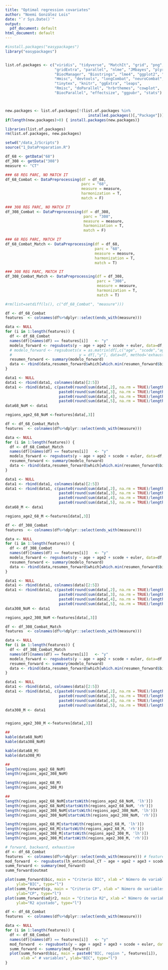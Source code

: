 ```yaml
---
title: "Optimal regression covariates"
author: "Noemi González Lois"
date: "`r Sys.Date()`"
output:
  pdf_document: default
html_document: default
---
```

  
```r
#install.packages("easypackages")
library("easypackages")


list.of.packages <- c("viridis", "tidyverse", "MatchIt", "grid", "png", 
                      "gridExtra", "parallel", "nlme", "JMbayes", "plyr",
                      "BiocManager", "Biostrings", "lme4", "ggplot2", "dplyr",
                      "Hmisc", "devtools", "longCombat", "neuroCombat", 
                      "tinytex", "knitr", "ggExtra", "leaps",
                      "Rmisc", "doParallel", "hrbrthemes", "cowplot", 
                      "BiocParallel", "effectsize", "ggpubr", "stats")



new.packages <- list.of.packages[!(list.of.packages %in%
                                     installed.packages()[,"Package"])]
if(length(new.packages)>0) { install.packages(new.packages)}

libraries(list.of.packages)
rm(list.of.packages, new.packages)
```


```r
setwd("/data_J/Scripts")
source("1_DataPreparation.R")
```


```r
df_68 <- getData("68")
df_308 <- getData("308")
measure <- "CT"
```


```r
### 68 REG PARC, NO MATCH IT
df_68_Combat <- DataPreprocessing(df = df_68,
                                  parc = "68",
                                  measure = measure,
                                  harmonization = T,
                                  match = F)

### 308 REG PARC, NO MATCH IT
df_308_Combat <- DataPreprocessing(df = df_308,
                                   parc = "308",
                                   measure = measure,
                                   harmonization = T,
                                   match = F)

### 68 REG PARC, MATCH IT
df_68_Combat_Match <- DataPreprocessing(df = df_68,
                                        parc = "68",
                                        measure = measure,
                                        harmonization = T,
                                        match = T)

### 308 REG PARC, MATCH IT
df_308_Combat_Match <- DataPreprocessing(df = df_308,
                                         parc = "308",
                                         measure = measure,
                                         harmonization = T,
                                         match = T)
```

```r
#rm(list=setdiff(ls(), c("df_68_Combat", "measure")))
```


```r
df <- df_68_Combat
features  <- colnames(df%>%dplyr::select(ends_with(measure)))

data <- NULL
for (i in 1:length(features)) {
  df <- df_68_Combat
  names(df)[names(df) == features[i]]   <- "y"
  modelo_forward <- regsubsets(y ~ age + age2 + scode + euler, data=df, method='exhaustive')
  # modelo_forward <- regsubsets(x = as.matrix(df[,c("age", "scode","age2", "euler")]), 
  #                              y = df[,"y"], data=df, method='exhaustive', force.in=c(1,3))
  resumen_forward <- summary(modelo_forward)
  data <- rbind(data,resumen_forward$which[which.min(resumen_forward$bic),])
}

data1 <- NULL
data1 <- rbind(data1, colnames(data)[2:5])
data1 <- rbind(data1, c(paste0(round(sum(data[,2], na.rm = TRUE)/length(features)*100,2), "%"),
                        paste0(round(sum(data[,3], na.rm = TRUE)/length(features)*100,2), "%"),
                        paste0(round(sum(data[,4], na.rm = TRUE)/length(features)*100,2), "%"),
                        paste0(round(sum(data[,5], na.rm = TRUE)/length(features)*100,2), "%")))
data68_NoM <- data1

regions_age2_68_NoM <-features[data[,3]]
```


```r
df <- df_68_Combat_Match
features  <- colnames(df%>%dplyr::select(ends_with(measure)))

data <- NULL
for (i in 1:length(features)) {
  df <- df_68_Combat_Match
  names(df)[names(df) == features[i]]   <- "y"
  modelo_forward <- regsubsets(y ~ age + age2 + scode + euler, data=df, method='exhaustive')
  resumen_forward <- summary(modelo_forward)
  data <- rbind(data,resumen_forward$which[which.min(resumen_forward$bic),])
}

data1 <- NULL
data1 <- rbind(data1, colnames(data)[2:5])
data1 <- rbind(data1, c(paste0(round(sum(data[,2], na.rm = TRUE)/length(features)*100,2), "%"),
                        paste0(round(sum(data[,3], na.rm = TRUE)/length(features)*100,2), "%"),
                        paste0(round(sum(data[,4], na.rm = TRUE)/length(features)*100,2), "%"),
                        paste0(round(sum(data[,5], na.rm = TRUE)/length(features)*100,2), "%")))
data68_M <- data1

regions_age2_68_M <-features[data[,3]]
```


```r
df <- df_308_Combat
features  <- colnames(df%>%dplyr::select(ends_with(measure)))

data <- NULL
for (i in 1:length(features)) {
  df <- df_308_Combat
  names(df)[names(df) == features[i]]   <- "y"
  modelo_forward <- regsubsets(y ~ age + age2 + scode + euler, data=df, method='exhaustive')
  resumen_forward <- summary(modelo_forward)
  data <- rbind(data,resumen_forward$which[which.min(resumen_forward$bic),])
}

data1 <- NULL
data1 <- rbind(data1, colnames(data)[2:5])
data1 <- rbind(data1, c(paste0(round(sum(data[,2], na.rm = TRUE)/length(features)*100,2), "%"),
                        paste0(round(sum(data[,3], na.rm = TRUE)/length(features)*100,2), "%"),
                        paste0(round(sum(data[,4], na.rm = TRUE)/length(features)*100,2), "%"),
                        paste0(round(sum(data[,5], na.rm = TRUE)/length(features)*100,2), "%")))
data308_NoM <- data1

regions_age2_308_NoM <-features[data[,3]]
```


```r
df <- df_308_Combat_Match
features  <- colnames(df%>%dplyr::select(ends_with(measure)))

data <- NULL
for (i in 1:length(features)) {
  df <- df_308_Combat_Match
  names(df)[names(df) == features[i]]   <- "y"
  modelo_forward <- regsubsets(y ~ age + age2 + scode + euler, data=df, method='exhaustive')
  resumen_forward <- summary(modelo_forward)
  data <- rbind(data,resumen_forward$which[which.min(resumen_forward$bic),])
}

data1 <- NULL
data1 <- rbind(data1, colnames(data)[2:5])
data1 <- rbind(data1, c(paste0(round(sum(data[,2], na.rm = TRUE)/length(features)*100,2), "%"),
                        paste0(round(sum(data[,3], na.rm = TRUE)/length(features)*100,2), "%"),
                        paste0(round(sum(data[,4], na.rm = TRUE)/length(features)*100,2), "%"),
                        paste0(round(sum(data[,5], na.rm = TRUE)/length(features)*100,2), "%")))
data308_M <- data1


regions_age2_308_M <-features[data[,3]]
```


```r
##
kable(data68_NoM)
kable(data308_NoM)

kable(data68_M)
kable(data308_M)

##
length(regions_age2_68_NoM)
length(regions_age2_308_NoM)

length(regions_age2_68_M)
length(regions_age2_308_M)

##
length(regions_age2_68_NoM[startsWith(regions_age2_68_NoM, 'lh')])
length(regions_age2_68_NoM[startsWith(regions_age2_68_NoM, 'rh')])
length(regions_age2_308_NoM[startsWith(regions_age2_308_NoM, 'lh')])
length(regions_age2_308_NoM[startsWith(regions_age2_308_NoM, 'rh')])

length(regions_age2_68_M[startsWith(regions_age2_68_M, 'lh')])
length(regions_age2_68_M[startsWith(regions_age2_68_M, 'rh')])
length(regions_age2_308_M[startsWith(regions_age2_308_M, 'lh')])
length(regions_age2_308_M[startsWith(regions_age2_308_M, 'rh')])
```

```r
# forward, backward, exhaustive
df <- df_68_Combat
features  <- colnames(df%>%dplyr::select(ends_with(measure))) # features[5]
mod_forward  <- regsubsets(lh_entorhinal_CT ~ age + age2 + age3 + scode + euler, data=df, method="forward")
summ_forward <- summary(mod_forward)
summ_forward$outmat
```

```r
plot(summ_forward$bic, main = "Criterio BIC", xlab =" Número de variables ", 
     ylab="BIC", type="l")
plot(summ_forward$cp, main = "Criterio CP", xlab =" Número de variables ", 
     ylab="CP", type="l")
plot(summ_forward$adjr2, main = "Criterio R2", xlab =" Número de variables ", 
     ylab="R2 ajustado", type="l")
```





```r
df <- df_68_Combat
features  <- colnames(df%>%dplyr::select(ends_with(measure)))

data <- NULL
for (i in 1:length(features)) {
  df <- df_68_Combat
  names(df)[names(df) == features[i]]   <- "y"
  mod_forward  <- regsubsets(y ~ age + age2 + age3 + scode + euler, data=df, method="forward")
  summ_forward <- summary(mod_forward)
  plot(summ_forward$bic, main = paste0("BIC, region ", features[i]), 
       xlab =" # variables", ylab="BIC", type="l")
}
```













